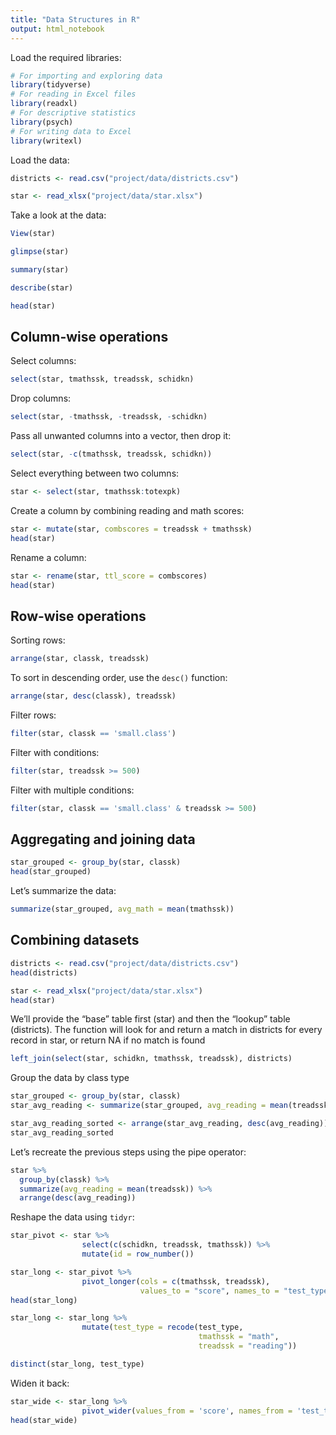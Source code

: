 ```yaml
---
title: "Data Structures in R"
output: html_notebook
---
```


Load the required libraries:

```r
# For importing and exploring data
library(tidyverse)
# For reading in Excel files
library(readxl)
# For descriptive statistics
library(psych)
# For writing data to Excel
library(writexl)
```

Load the data:
```r
districts <- read.csv("project/data/districts.csv")
```
```r
star <- read_xlsx("project/data/star.xlsx")
```

Take a look at the data:
```r
View(star)
```
```r
glimpse(star)
```
```r
summary(star)
```
```r
describe(star)
```
```r
head(star)
```

## Column-wise operations

Select columns:
```r
select(star, tmathssk, treadssk, schidkn)
```

Drop columns:
```r
select(star, -tmathssk, -treadssk, -schidkn)
```

Pass all unwanted columns into a vector, then drop it:
```r
select(star, -c(tmathssk, treadssk, schidkn))
```

Select everything between two columns:
```r
star <- select(star, tmathssk:totexpk)
```

Create a column by combining reading and math scores:
```r
star <- mutate(star, combscores = treadssk + tmathssk)
head(star)
```

Rename a column:
```r
star <- rename(star, ttl_score = combscores)
head(star)
```

## Row-wise operations

Sorting rows:
```r
arrange(star, classk, treadssk)
```

To sort in descending order, use the `desc()` function:
```r
arrange(star, desc(classk), treadssk)
```

Filter rows:
```r
filter(star, classk == 'small.class')
```

Filter with conditions:
```r
filter(star, treadssk >= 500)
```

Filter with multiple conditions:
```r
filter(star, classk == 'small.class' & treadssk >= 500)
```

## Aggregating and joining data

```r
star_grouped <- group_by(star, classk)
head(star_grouped)
```

Let's summarize the data:
```r
summarize(star_grouped, avg_math = mean(tmathssk))
```

## Combining datasets

```r
districts <- read.csv("project/data/districts.csv")
head(districts)
```

```r
star <- read_xlsx("project/data/star.xlsx")
head(star)
```

We’ll provide the “base” table first (star) and then the “lookup” table (districts). The function will look for and return a match in districts for every record in star, or return NA if no match is found

```r
left_join(select(star, schidkn, tmathssk, treadssk), districts)
```

Group the data by class type
```r
star_grouped <- group_by(star, classk)
star_avg_reading <- summarize(star_grouped, avg_reading = mean(treadssk))
```
```r
star_avg_reading_sorted <- arrange(star_avg_reading, desc(avg_reading))
star_avg_reading_sorted
```

Let's recreate the previous steps using the pipe operator:
```r
star %>%
  group_by(classk) %>%
  summarize(avg_reading = mean(treadssk)) %>%
  arrange(desc(avg_reading))
```

Reshape the data using `tidyr`:
```r
star_pivot <- star %>%
                select(c(schidkn, treadssk, tmathssk)) %>%
                mutate(id = row_number())
```

```r
star_long <- star_pivot %>%
                pivot_longer(cols = c(tmathssk, treadssk),
                             values_to = "score", names_to = "test_type")
head(star_long)
```

```r
star_long <- star_long %>%
                mutate(test_type = recode(test_type,
                                          tmathssk = "math",
                                          treadssk = "reading"))

distinct(star_long, test_type)
```

Widen it back:
```r
star_wide <- star_long %>%
                pivot_wider(values_from = 'score', names_from = 'test_type')
head(star_wide)
```